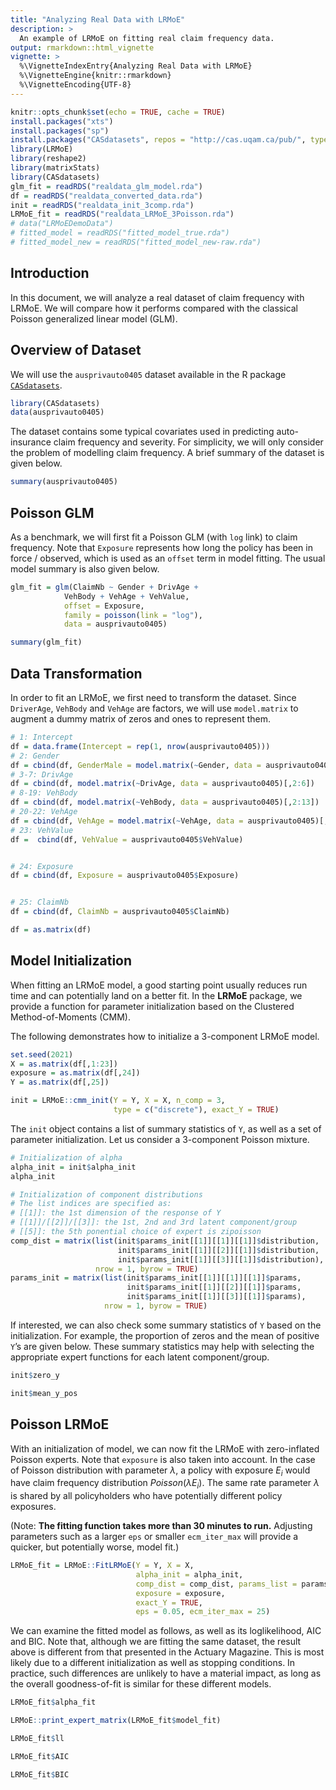 ```yaml
---
title: "Analyzing Real Data with LRMoE"
description: >
  An example of LRMoE on fitting real claim frequency data.
output: rmarkdown::html_vignette
vignette: >
  %\VignetteIndexEntry{Analyzing Real Data with LRMoE}
  %\VignetteEngine{knitr::rmarkdown}
  %\VignetteEncoding{UTF-8}
---
```


```r
knitr::opts_chunk$set(echo = TRUE, cache = TRUE)
install.packages("xts") 
install.packages("sp")
install.packages("CASdatasets", repos = "http://cas.uqam.ca/pub/", type="source")
library(LRMoE)
library(reshape2)
library(matrixStats)
library(CASdatasets)
glm_fit = readRDS("realdata_glm_model.rda")
df = readRDS("realdata_converted_data.rda")
init = readRDS("realdata_init_3comp.rda")
LRMoE_fit = readRDS("realdata_LRMoE_3Poisson.rda")
# data("LRMoEDemoData")
# fitted_model = readRDS("fitted_model_true.rda")
# fitted_model_new = readRDS("fitted_model_new-raw.rda")
```

## Introduction

In this document, we will analyze a real dataset of claim frequency with LRMoE.
We will compare how it performs compared with the classical Poisson generalized
linear model (GLM).

## Overview of Dataset

We will use the `ausprivauto0405` dataset available in the R package [`CASdatasets`](http://cas.uqam.ca/).

```r
library(CASdatasets)
data(ausprivauto0405)
```

The dataset contains some typical covariates used in predicting auto-insurance claim frequency and severity.
For simplicity, we will only consider the problem of modelling claim frequency. A brief summary of the dataset
is given below.

```r
summary(ausprivauto0405)
```



## Poisson GLM

As a benchmark, we will first fit a Poisson GLM (with `log` link) to claim frequency. Note that `Exposure` represents how long the policy has been in force / observed, which is used as an `offset` term in model fitting.
The usual model summary is also given below.

```r
glm_fit = glm(ClaimNb ~ Gender + DrivAge +
            VehBody + VehAge + VehValue,
            offset = Exposure,
            family = poisson(link = "log"),
            data = ausprivauto0405)
```

```r
summary(glm_fit)
```

## Data Transformation

In order to fit an LRMoE, we first need to transform the dataset. Since `DriverAge`, `VehBody` and
`VehAge` are factors, we will use `model.matrix` to augment a dummy matrix of zeros and ones to represent them.

```r
# 1: Intercept
df = data.frame(Intercept = rep(1, nrow(ausprivauto0405)))
# 2: Gender
df = cbind(df, GenderMale = model.matrix(~Gender, data = ausprivauto0405)[,2])
# 3-7: DrivAge
df = cbind(df, model.matrix(~DrivAge, data = ausprivauto0405)[,2:6])
# 8-19: VehBody
df = cbind(df, model.matrix(~VehBody, data = ausprivauto0405)[,2:13])
# 20-22: VehAge
df = cbind(df, VehAge = model.matrix(~VehAge, data = ausprivauto0405)[,2:4])
# 23: VehValue
df =  cbind(df, VehValue = ausprivauto0405$VehValue)


# 24: Exposure
df = cbind(df, Exposure = ausprivauto0405$Exposure)


# 25: ClaimNb
df = cbind(df, ClaimNb = ausprivauto0405$ClaimNb)

df = as.matrix(df)
```


## Model Initialization

When fitting an LRMoE model, a good starting point usually reduces run time and can potentially land on a better fit. In the **LRMoE** package, we provide a function for parameter initialization based on the Clustered Method-of-Moments (CMM).

The following demonstrates how to initialize a 3-component LRMoE model.

```r
set.seed(2021)
X = as.matrix(df[,1:23])
exposure = as.matrix(df[,24])
Y = as.matrix(df[,25])
```

```r
init = LRMoE::cmm_init(Y = Y, X = X, n_comp = 3, 
                       type = c("discrete"), exact_Y = TRUE)
```

The `init` object contains a list of summary statistics of `Y`, as well as a set of parameter
initialization. Let us consider a 3-component Poisson mixture.

```r
# Initialization of alpha
alpha_init = init$alpha_init
alpha_init
```

```r
# Initialization of component distributions
# The list indices are specified as:
# [[1]]: the 1st dimension of the response of Y
# [[1]]/[[2]]/[[3]]: the 1st, 2nd and 3rd latent component/group
# [[5]]: the 5th ponential choice of expert is zipoisson
comp_dist = matrix(list(init$params_init[[1]][[1]][[1]]$distribution,
                        init$params_init[[1]][[2]][[1]]$distribution,
                        init$params_init[[1]][[3]][[1]]$distribution),
                   nrow = 1, byrow = TRUE)
params_init = matrix(list(init$params_init[[1]][[1]][[1]]$params,
                          init$params_init[[1]][[2]][[1]]$params,
                          init$params_init[[1]][[3]][[1]]$params),
                     nrow = 1, byrow = TRUE)
```

If interested, we can also check some summary statistics of `Y` based on the initialization.
For example, the proportion of zeros and the mean of positive `Y`'s are given below. These summary statistics may help with selecting the appropriate expert functions for each latent component/group.
```r
init$zero_y
```

```r
init$mean_y_pos
```

## Poisson LRMoE

With an initialization of model, we can now fit the LRMoE with zero-inflated Poisson experts.
Note that `exposure` is also taken into account. In the case of Poisson distribution with parameter $\lambda$, a policy with exposure $E_i$ would have claim frequency distribution $Poisson(\lambda E_i)$. The same rate parameter $\lambda$ is shared by all policyholders who have potentially different policy exposures.

(Note: **The fitting function takes more than 30 minutes to run.** Adjusting parameters such as a larger `eps` or smaller `ecm_iter_max` will provide a quicker, but potentially worse, model fit.)

```r
LRMoE_fit = LRMoE::FitLRMoE(Y = Y, X = X,
                            alpha_init = alpha_init,
                            comp_dist = comp_dist, params_list = params_init,
                            exposure = exposure,
                            exact_Y = TRUE,
                            eps = 0.05, ecm_iter_max = 25)
```

We can examine the fitted model as follows, as well as its loglikelihood, AIC and BIC.
Note that, although we are fitting the same dataset, the result above is different from that presented in the Actuary Magazine. This is most likely due to a different initialization as well as stopping conditions. In practice, such differences are unlikely to have a material impact, as long as the overall goodness-of-fit is similar for these different models.

```r
LRMoE_fit$alpha_fit
```

```r
LRMoE::print_expert_matrix(LRMoE_fit$model_fit)
```

```r
LRMoE_fit$ll
```

```r
LRMoE_fit$AIC
```

```r
LRMoE_fit$BIC
```


